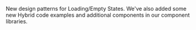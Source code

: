 New design patterns for Loading/Empty States. We've also added some new Hybrid code examples and additional components in our component libraries.
